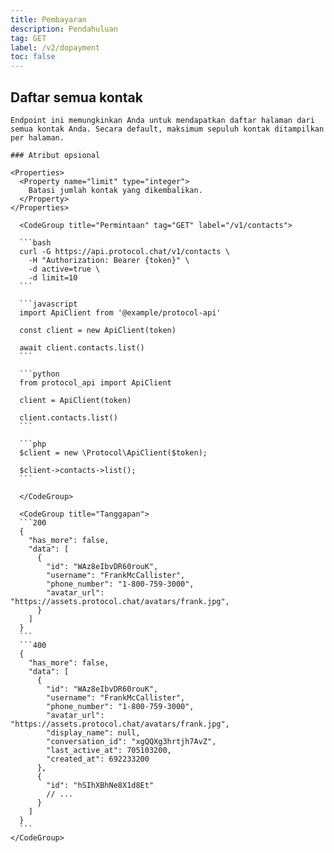 ```yaml
---
title: Pembayaran
description: Pendahuluan
tag: GET
label: /v2/dopayment
toc: false
---
```


## Daftar semua kontak

<Row>
  <Col>

    Endpoint ini memungkinkan Anda untuk mendapatkan daftar halaman dari semua kontak Anda. Secara default, maksimum sepuluh kontak ditampilkan per halaman.

    ### Atribut opsional

    <Properties>
      <Property name="limit" type="integer">
        Batasi jumlah kontak yang dikembalikan.
      </Property>
    </Properties>

  </Col>
  <Col sticky>

      <CodeGroup title="Permintaan" tag="GET" label="/v1/contacts">

      ```bash
      curl -G https://api.protocol.chat/v1/contacts \
        -H "Authorization: Bearer {token}" \
        -d active=true \
        -d limit=10
      ```

      ```javascript
      import ApiClient from '@example/protocol-api'

      const client = new ApiClient(token)

      await client.contacts.list()
      ```

      ```python
      from protocol_api import ApiClient

      client = ApiClient(token)

      client.contacts.list()
      ```

      ```php
      $client = new \Protocol\ApiClient($token);

      $client->contacts->list();
      ```

      </CodeGroup>

      <CodeGroup title="Tanggapan">
      ```200
      {
        "has_more": false,
        "data": [
          {
            "id": "WAz8eIbvDR60rouK",
            "username": "FrankMcCallister",
            "phone_number": "1-800-759-3000",
            "avatar_url": "https://assets.protocol.chat/avatars/frank.jpg",
          }
        ]
      }
      ```
      ```400
      {
        "has_more": false,
        "data": [
          {
            "id": "WAz8eIbvDR60rouK",
            "username": "FrankMcCallister",
            "phone_number": "1-800-759-3000",
            "avatar_url": "https://assets.protocol.chat/avatars/frank.jpg",
            "display_name": null,
            "conversation_id": "xgQQXg3hrtjh7AvZ",
            "last_active_at": 705103200,
            "created_at": 692233200
          },
          {
            "id": "hSIhXBhNe8X1d8Et"
            // ...
          }
        ]
      }
      ```
    </CodeGroup>

  </Col>
</Row>
